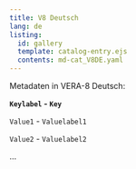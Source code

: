 ```yaml
---
title: V8 Deutsch
lang: de
listing:
  id: gallery
  template: catalog-entry.ejs
  contents: md-cat_V8DE.yaml
---
```

Metadaten in VERA-8 Deutsch:

**`Keylabel` - `Key`**

`Value1` - `Valuelabel1`

`Value2` - `Valuelabel2`

...


::: {#gallery}
:::
